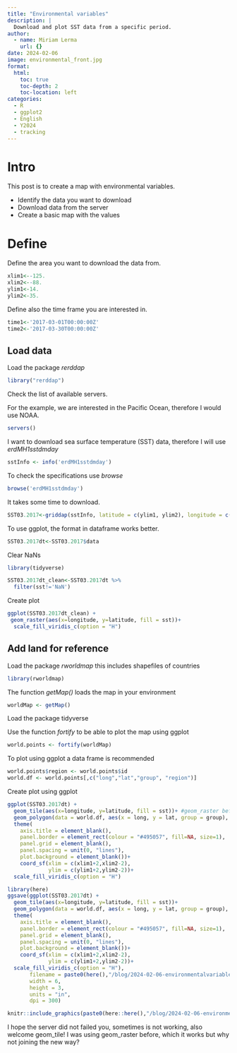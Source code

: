 ```yaml
---
title: "Environmental variables"
description: |
  Download and plot SST data from a specific period.
author:
  - name: Miriam Lerma
    url: {}
date: 2024-02-06
image: environmental_front.jpg
format:
  html:
    toc: true
    toc-depth: 2
    toc-location: left
categories:
  - R
  - ggplot2
  - English
  - Y2024
  - tracking
---
```


# Intro

This post is to create a map with environmental variables.

- Identify the data you want to download
- Download data from the server
- Create a basic map with the values

# Define

Define the area you want to download the data from.

```r
xlim1<--125.
xlim2<--88.
ylim1<-14.
ylim2<-35.
```

Define also the time frame you are interested in.

```r
time1<-'2017-03-01T00:00:00Z'
time2<-'2017-03-30T00:00:00Z'
```

## Load data

Load the package *rerddap*

```r
library("rerddap")
```

Check the list of available servers.

For the example, we are interested in the Pacific Ocean, therefore I would use NOAA.

```r
servers()
```

I want to download sea surface temperature (SST) data, therefore I will use *erdMH1sstdmday*

```r
sstInfo <- info('erdMH1sstdmday')
```

To check the specifications use *browse*

```r
browse('erdMH1sstdmday') 
```

It takes some time to download.

```r
SST03.2017<-griddap(sstInfo, latitude = c(ylim1, ylim2), longitude = c(xlim1, xlim2), time = c(time1,time2), fields = 'sst')
```

To use ggplot, the format in dataframe works better.

```r
SST03.2017dt<-SST03.2017$data
```

Clear NaNs

```r
library(tidyverse)
```

```r
SST03.2017dt_clean<-SST03.2017dt %>%
  filter(sst!='NaN')
```

Create plot

```r
ggplot(SST03.2017dt_clean) +
 geom_raster(aes(x=longitude, y=latitude, fill = sst))+ 
  scale_fill_viridis_c(option = "H")
```

## Add land for reference

Load the package *rworldmap* this includes shapefiles of countries

```r
library(rworldmap)
```

The function *getMap()* loads the map in your environment

```r
worldMap <- getMap()
```

Load the package tidyverse

Use the function *fortify* to be able to plot the map using ggplot

```r
world.points <- fortify(worldMap)
```

To plot using ggplot a data frame is recommended

```r
world.points$region <- world.points$id
world.df <- world.points[,c("long","lat","group", "region")]
```

Create plot using ggplot

```r
ggplot(SST03.2017dt) +
  geom_tile(aes(x=longitude, y=latitude, fill = sst))+ #geom_raster before
  geom_polygon(data = world.df, aes(x = long, y = lat, group = group), colour = '#403d39', fill = "#e5e5e5") +
  theme(
    axis.title = element_blank(),
    panel.border = element_rect(colour = "#495057", fill=NA, size=1),
    panel.grid = element_blank(), 
    panel.spacing = unit(0, "lines"), 
    plot.background = element_blank())+
    coord_sf(xlim = c(xlim1+2,xlim2-2), 
             ylim = c(ylim1+2,ylim2-2))+ 
  scale_fill_viridis_c(option = "H")
```

```r
library(here)
ggsave(ggplot(SST03.2017dt) +
  geom_tile(aes(x=longitude, y=latitude, fill = sst))+
  geom_polygon(data = world.df, aes(x = long, y = lat, group = group), colour = '#403d39', fill = "#e5e5e5") +
  theme(
    axis.title = element_blank(),
    panel.border = element_rect(colour = "#495057", fill=NA, size=1),
    panel.grid = element_blank(), 
    panel.spacing = unit(0, "lines"), 
    plot.background = element_blank())+
    coord_sf(xlim = c(xlim1+2,xlim2-2), 
             ylim = c(ylim1+2,ylim2-2))+ 
  scale_fill_viridis_c(option = "H"), 
       filename = paste0(here(),"/blog/2024-02-06-environmentalvariables/environmental_export.jpg"),
       width = 6, 
       height = 3, 
       units = "in",
       dpi = 300)
```

```r
knitr::include_graphics(paste0(here::here(),"/blog/2024-02-06-environmentalvariables/environmental_export.jpg"))
```

I hope the server did not failed you, sometimes is not working, also welcome geom_tile!
I was using geom_raster before, which it works but why not joining the new way?

